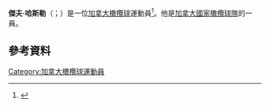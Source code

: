 {{blpsources|time=2015-11-21T16:23:11+00:00}}
{{expand|time=2015-11-21T16:23:11+00:00}}
'''傑夫·哈斯勒'''（{{lang-en|Jeff Hassler}}；{{bd|1991年|8月21日}}）是一位[[加拿大|加拿大]][[橄欖球|橄欖球]]運動員<ref>{{cite web|url=http://www.espn.co.uk/scrum/rugby/player/165561.html|title=Jeff Hassler|work=espn.co.uk|accessdate=13 June 2013|archive-date=2013-12-02|archive-url=https://web.archive.org/web/20131202223113/http://www.espn.co.uk/scrum/rugby/player/165561.html|dead-url=no}}</ref>。他是[[加拿大國家橄欖球隊|加拿大國家橄欖球隊]]的一員。
==參考資料==
{{Reflist}}
[[Category:加拿大橄欖球運動員|Category:加拿大橄欖球運動員]]